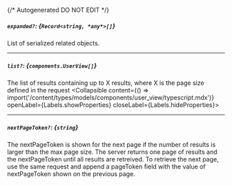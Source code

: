 {/* Autogenerated DO NOT EDIT  */}

##### `expanded?`: *{`Record<string, *any*>[]`}*
List of serialized related objects.

---
##### `list?`: *{`components.UserView[]`}*
The list of results containing up to X results, where X is the page size defined in the request
<Collapsible content={() => import('/content/types/models/components/user_view/typescript.mdx')} openLabel={Labels.showProperties} closeLabel={Labels.hideProperties}>
</Collapsible>

---
##### `nextPageToken?`: *{`string`}*
The nextPageToken is shown for the next page if the number of results is larger than the max page size.
 The server returns one page of results and the nextPageToken until all results are retreived.
 To retrieve the next page, use the same request and append a pageToken field with the value of nextPageToken shown on the previous page.


